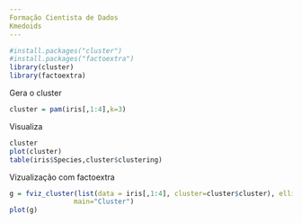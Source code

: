 ```yaml
---
Formação Cientista de Dados
Kmedoids
---
```


```r
#install.packages("cluster")
#install.packages("factoextra")
library(cluster)
library(factoextra)
```
Gera o cluster
```r
cluster = pam(iris[,1:4],k=3)
```
Visualiza
```r
cluster
plot(cluster)
table(iris$Species,cluster$clustering)
```
Vizualização com factoextra

```r
g = fviz_cluster(list(data = iris[,1:4], cluster=cluster$cluster), ellipse.type = "norm", ggtheme = theme_bw(),
                main="Cluster")
plot(g)
```

